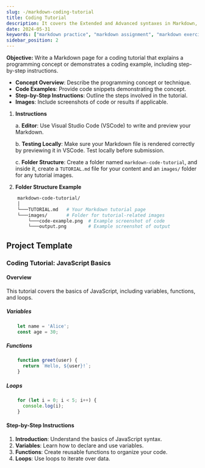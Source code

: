 ```yaml
---
slug: -/markdown-coding-tutorial
title: Coding Tutorial
description: It covers the Extended and Advanced syntaxes in Markdown, best practices for writing clear and effective technical content, and tips for organizing structuring and formatting your documents. Whether you're new to Markdown or looking to refine your skills, this guide will help you master the essentials and produce professional-quality documentation
date: 2024-05-31
keywords: ["markdown practice", "markdown assignment", "markdown exercise", "markdown coding tutorial", "markdown coding tutorial page"]
sidebar_position: 2
---
```


**Objective:** Write a Markdown page for a coding tutorial that explains a programming concept or demonstrates a coding example, including step-by-step instructions.

- **Concept Overview**: Describe the programming concept or technique.
- **Code Examples**: Provide code snippets demonstrating the concept.
- **Step-by-Step Instructions**: Outline the steps involved in the tutorial.
- **Images**: Include screenshots of code or results if applicable.

1. **Instructions**

   a. **Editor**: Use Visual Studio Code (VSCode) to write and preview your Markdown.

   b. **Testing Locally**: Make sure your Markdown file is rendered correctly by previewing it in VSCode. Test locally before submission.
  
   c. **Folder Structure**: Create a folder named `markdown-code-tutorial`, and inside it, create a `TUTORIAL.md` file for your content and an `images/` folder for any tutorial images.

2. **Folder Structure Example**

```bash showLineNumbers{1-8}
    markdown-code-tutorial/
    │
    └───TUTORIAL.md   # Your Markdown tutorial page
    └───images/       # Folder for tutorial-related images
        └───code-example.png  # Example screenshot of code
        └───output.png        # Example screenshot of output
```

## Project Template
### Coding Tutorial: JavaScript Basics
#### Overview

This tutorial covers the basics of JavaScript, including variables, functions, and loops.

##### Variables

```js showLineNumbers{1-3}
    let name = 'Alice';
    const age = 30;
 ```

##### Functions

```js
    function greet(user) {
      return `Hello, ${user}!`;
    }
```

##### Loops

```js showLineNumbers{1-3}
    for (let i = 0; i < 5; i++) {
      console.log(i);
    }
```

#### Step-by-Step Instructions

1. **Introduction**: Understand the basics of JavaScript syntax.
2. **Variables**: Learn how to declare and use variables.
3. **Functions**: Create reusable functions to organize your code.
4. **Loops**: Use loops to iterate over data.

